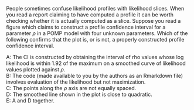 
People sometimes confuse likelihood profiles with likelihood slices.
When you read a report claiming to have computed a profile it can be worth checking whether it is actually computed as a slice.
Suppose you read a figure which claims to construct a profile confidence interval for a parameter $\rho$ in a POMP model with four unknown parameters. Which of the following confirms that the plot is, or is not, a properly constructed profile confidence interval.

A: The CI is constructed by obtaining the interval of rho values whose log likelihood is within 1.92 of the maximum on a smoothed curve of likelihood values plotted against $\rho$.\
B: The code (made available to you by the authors as an Rmarkdown file) involves evaluation of the likelihood but not maximization.\
C: The points along the $\rho$ axis are not equally spaced.\
D: The smoothed line shown in the plot is close to quadratic.\
E: A and D together.

<!--
This question was written for the [SBIED short course](https://kingaa.github.io/sbied/)
-->




